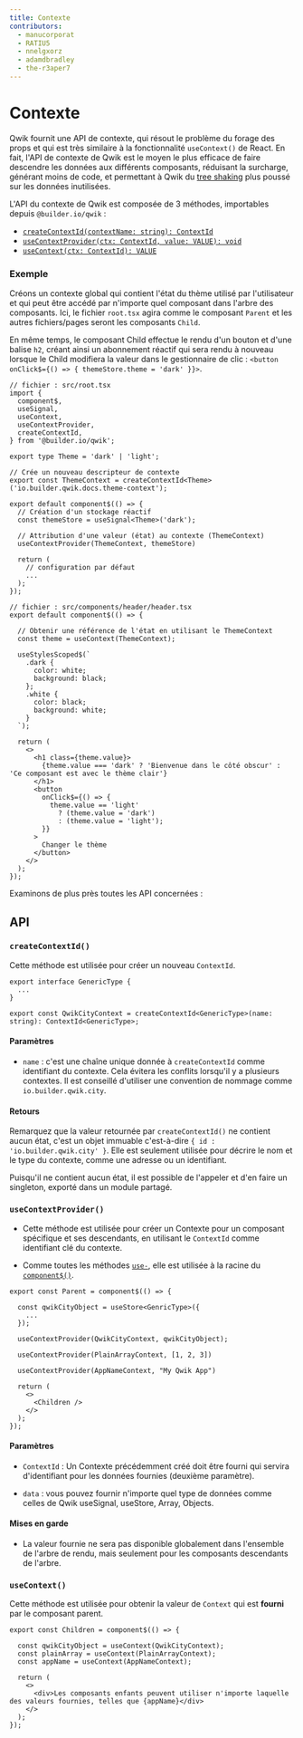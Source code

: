 ```yaml
---
title: Contexte
contributors:
  - manucorporat
  - RATIU5
  - nnelgxorz
  - adamdbradley
  - the-r3aper7
---
```


# Contexte

Qwik fournit une API de contexte, qui résout le problème du forage des props et qui est très similaire à la fonctionnalité `useContext()` de React. En fait, l'API de contexte de Qwik est le moyen le plus efficace de faire descendre les données aux différents composants, réduisant la surcharge, générant moins de code, et permettant à Qwik du [tree shaking](https://developer.mozilla.org/fr/docs/Glossary/Tree_shaking) plus poussé sur les données inutilisées.

L'API du contexte de Qwik est composée de 3 méthodes, importables depuis `@builder.io/qwik` :

- [`createContextId(contextName: string): ContextId`](#createcontextid)
- [`useContextProvider(ctx: ContextId, value: VALUE): void`](#usecontextprovider)
- [`useContext(ctx: ContextId): VALUE`](#usecontext)

### Exemple

Créons un contexte global qui contient l'état du thème utilisé par l'utilisateur et qui peut être accédé par n'importe quel composant dans l'arbre des composants. Ici, le fichier `root.tsx` agira comme le composant `Parent` et les autres fichiers/pages seront les composants `Child`.

En même temps, le composant Child effectue le rendu d'un bouton et d'une balise `h2`, créant ainsi un abonnement réactif qui sera rendu à nouveau lorsque le Child modifiera la valeur dans le gestionnaire de clic : `<button onClick$={() => { themeStore.theme = 'dark' }}>`.

```tsx
// fichier : src/root.tsx
import {
  component$,
  useSignal,
  useContext,
  useContextProvider,
  createContextId,
} from '@builder.io/qwik';

export type Theme = 'dark' | 'light';

// Crée un nouveau descripteur de contexte
export const ThemeContext = createContextId<Theme>('io.builder.qwik.docs.theme-context');

export default component$(() => {
  // Création d'un stockage réactif 
  const themeStore = useSignal<Theme>('dark');

  // Attribution d'une valeur (état) au contexte (ThemeContext)
  useContextProvider(ThemeContext, themeStore)

  return (
    // configuration par défaut
    ...
  );
});

// fichier : src/components/header/header.tsx
export default component$(() => {

  // Obtenir une référence de l'état en utilisant le ThemeContext
  const theme = useContext(ThemeContext);

  useStylesScoped$(`
    .dark {
      color: white;
      background: black;
    };
    .white {
      color: black;
      background: white;
    }
  `);

  return (
    <>
      <h1 class={theme.value}>
        {theme.value === 'dark' ? 'Bienvenue dans le côté obscur' : 'Ce composant est avec le thème clair'}
      </h1>
      <button
        onClick$={() => {
          theme.value == 'light'
            ? (theme.value = 'dark')
            : (theme.value = 'light');
        }}
      >
        Changer le thème
      </button>
    </>
  );
});

```

Examinons de plus près toutes les API concernées :

## API

### `createContextId()`

Cette méthode est utilisée pour créer un nouveau `ContextId`.

```tsx
export interface GenericType {
  ...
}

export const QwikCityContext = createContextId<GenericType>(name: string): ContextId<GenericType>;
```

#### Paramètres

- `name` : c'est une chaîne unique donnée à `createContextId` comme identifiant du contexte. Cela évitera les conflits lorsqu'il y a plusieurs contextes. Il est conseillé d'utiliser une convention de nommage comme `io.builder.qwik.city`.

#### Retours

Remarquez que la valeur retournée par `createContextId()` ne contient aucun état, c'est un objet immuable c'est-à-dire `{ id : 'io.builder.qwik.city' }`. Elle est seulement utilisée pour décrire le nom et le type du contexte, comme une adresse ou un identifiant.

Puisqu'il ne contient aucun état, il est possible de l'appeler et d'en faire un singleton, exporté dans un module partagé.

### `useContextProvider()`

- Cette méthode est utilisée pour créer un Contexte pour un composant spécifique et ses descendants, en utilisant le `ContextId` comme identifiant clé du contexte.

- Comme toutes les méthodes [`use-`](/docs/components/lifecycle/index.mdx#use-method-rules), elle est utilisée à la racine du [`component$()`](/docs/components/overview/index.mdx#component).

```tsx
export const Parent = component$(() => {

  const qwikCityObject = useStore<GenricType>({
    ...
  });

  useContextProvider(QwikCityContext, qwikCityObject);

  useContextProvider(PlainArrayContext, [1, 2, 3])

  useContextProvider(AppNameContext, "My Qwik App")

  return (
    <>
      <Children />
    </>
  );
});
```

#### Paramètres

- `ContextId` : Un Contexte précédemment créé doit être fourni qui servira d'identifiant pour les données fournies (deuxième paramètre).

- `data` : vous pouvez fournir n'importe quel type de données comme celles de Qwik useSignal, useStore, Array, Objects.

#### Mises en garde

- La valeur fournie ne sera pas disponible globalement dans l'ensemble de l'arbre de rendu, mais seulement pour les composants descendants de l'arbre.

### `useContext()`

Cette méthode est utilisée pour obtenir la valeur de `Context` qui est **fourni** par le composant parent.

```tsx
export const Children = component$(() => {

  const qwikCityObject = useContext(QwikCityContext);
  const plainArray = useContext(PlainArrayContext);
  const appName = useContext(AppNameContext);

  return (
    <>
      <div>Les composants enfants peuvent utiliser n'importe laquelle des valeurs fournies, telles que {appName}</div>
    </>
  );
});
```
